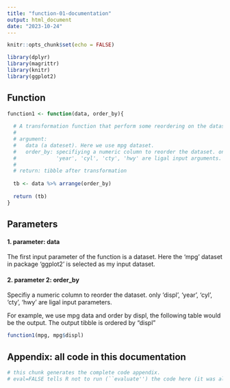 ```yaml
---
title: "function-01-documentation"
output: html_document
date: "2023-10-24"
---
```


```r
knitr::opts_chunk$set(echo = FALSE)
```

```r
library(dplyr)
library(magrittr)
library(knitr)
library(ggplot2)
```

## Function
```r
function1 <- function(data, order_by){
  
  # A transformation function that perform some reordering on the dataset in argument
  # 
  # argument: 
  #   data (a dateset). Here we use mpg dataset.
  #   order_by: specifiying a numeric column to reorder the dataset. only 'displ', 
  #             'year', 'cyl', 'cty', 'hwy' are ligal input arguments. 
  # 
  # return: tibble after transformation
  
  tb <- data %>% arrange(order_by)
  
  return (tb)
}
```
## Parameters
#### 1. parameter: data
The first input parameter of the function is a dataset. Here the 'mpg' dataset in package 'ggplot2' is selected as my input dataset.

#### 2. parameter 2: order_by
Specifiy a numeric column to reorder the dataset. only 'displ', 'year', 'cyl', 'cty', 'hwy' are ligal input parameters.

For example, we use mpg data and order by displ, the following table would be the output. The output tibble is ordered by "displ"
```r
function1(mpg, mpg$displ)
```
## Appendix: all code in this documentation

```r
# this chunk generates the complete code appendix. 
# eval=FALSE tells R not to run (``evaluate'') the code here (it was already run before).
```
